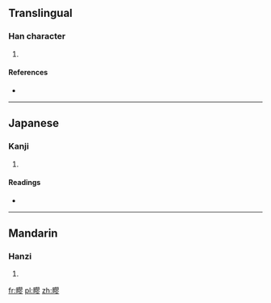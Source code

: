 ==Translingual==

===Han character===
{{Han char|rn=102|rad=田|as=11|sn=16|four=|canj=田尸一竹 (WSMH)}}

# {{defn|Han|sort=田11}}

====References====
* {{Han ref|kx=0766.150|dkj=21936|dj=1176.250|hdz=42552.100|uh=7581|ud=30081}}

----

==Japanese==

===Kanji===
{{ja-kanji|grade=|rs=田11}}

# {{defn|lang=ja|sort=田11}}

====Readings====
* {{ja-readings|on=[[りゅ]] (ryu), [[る]] (ru), [[きく]] (kiku), [[こく]] (koku), [[りゅう]] (ryū)|kun=[[やきばた]] (yakibata)|nanori=}}

----

==Mandarin==

===Hanzi===
{{cmn-hanzi|pin=[[liú]] ([[liu2]])|wg=liu<sup>2</sup>}}

# {{defn|lang=cmn|sort=田11}}

[[fr:疁]]
[[pl:疁]]
[[zh:疁]]